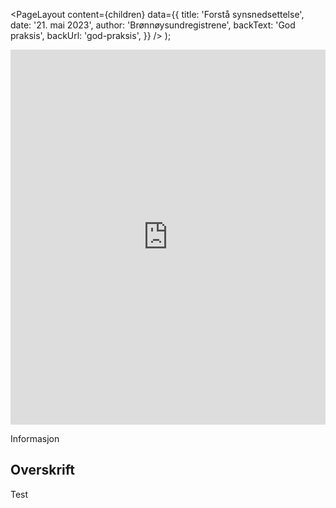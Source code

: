 
<Meta
  title='Forstå synsnedsettelse'
  description='Beskrivelse'
/>

  <PageLayout
    content={children}
    data={{
      title: 'Forstå synsnedsettelse',
      date: '21. mai 2023',
      author: 'Brønnøysundregistrene',
      backText: 'God praksis',
      backUrl: 'god-praksis',
    }}
  />
);

<iframe
  src='https://player.vimeo.com/video/713674977?h=31aae91dc0'
  title='Video from Brregs vimeo accounting showing people with reduced vision use digital products'
  width='100%'
  height='600'
  frameborder='0'
  allow='autoplay; fullscreen; picture-in-picture'
  allowfullscreen
></iframe>

Informasjon

## Overskrift

Test
